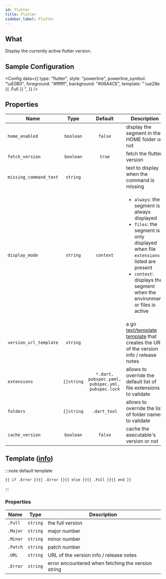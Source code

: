 ```yaml
---
id: flutter
title: Flutter
sidebar_label: Flutter
---
```


## What

Display the currently active flutter version.

## Sample Configuration


<Config
  data={{
    type: "flutter",
    style: "powerline",
    powerline_symbol: "\uE0B0",
    foreground: "#ffffff",
    background: "#06A4CE",
    template: " \ue28e {{ .Full }} ",
  }}
/>

## Properties

| Name                   | Type       | Default                                           | Description                                                                                                                                                                                                                          |
| ---------------------- | :--------: | :-----------------------------------------------: | ------------------------------------------------------------------------------------------------------------------------------------------------------------------------------------------------------------------------------------ |
| `home_enabled`         | `boolean`  | `false`                                           | display the segment in the HOME folder or not                                                                                                                                                                                        |
| `fetch_version`        | `boolean`  | `true`                                            | fetch the flutter version                                                                                                                                                                                                            |
| `missing_command_text` | `string`   |                                                   | text to display when the command is missing                                                                                                                                                                                          |
| `display_mode`         | `string`   | `context`                                         | <ul><li>`always`: the segment is always displayed</li><li>`files`: the segment is only displayed when file `extensions` listed are present</li><li>`context`: displays the segment when the environment or files is active</li></ul> |
| `version_url_template` | `string`   |                                                   | a go [text/template][go-text-template] [template][templates] that creates the URL of the version info / release notes                                                                                                                |
| `extensions`           | `[]string` | `*.dart, pubspec.yaml, pubspec.yml, pubspec.lock` | allows to override the default list of file extensions to validate                                                                                                                                                                   |
| `folders`              | `[]string` | `.dart_tool`                                      | allows to override the list of folder names to validate                                                                                                                                                                              |
| `cache_version`        | `boolean`  | `false`                                           | cache the executable's version or not                                                                                                                                                                                                |

## Template ([info][templates])

:::note default template

```template
{{ if .Error }}{{ .Error }}{{ else }}{{ .Full }}{{ end }}
```

:::

### Properties

| Name     | Type     | Description                                        |
| -------- | -------- | -------------------------------------------------- |
| `.Full`  | `string` | the full version                                   |
| `.Major` | `string` | major number                                       |
| `.Minor` | `string` | minor number                                       |
| `.Patch` | `string` | patch number                                       |
| `.URL`   | `string` | URL of the version info / release notes            |
| `.Error` | `string` | error encountered when fetching the version string |

[go-text-template]: https://golang.org/pkg/text/template/
[templates]: /docs/configuration/templates
